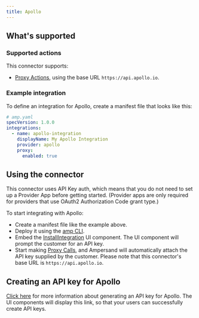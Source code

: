 ```yaml
---
title: Apollo
---
```

## What's supported

### Supported actions

This connector supports:
- [Proxy Actions](/define-integrations/proxy-actions), using the base URL `https://api.apollo.io`.

### Example integration

To define an integration for Apollo, create a manifest file that looks like this:

```YAML
# amp.yaml
specVersion: 1.0.0
integrations:
  - name: apollo-integration
    displayName: My Apollo Integration
    provider: apollo
    proxy:
      enabled: true
```

## Using the connector

This connector uses API Key auth, which means that you do not need to set up a Provider App before getting started. (Provider apps are only required for providers that use OAuth2 Authorization Code grant type.)

To start integrating with Apollo:
- Create a manifest file like the example above.
- Deploy it using the [amp CLI](/cli/overview).
- Embed the [InstallIntegration](/embeddable-ui-components#install-integration) UI component. The UI component will prompt the customer for an API key.
- Start making [Proxy Calls](/define-integrations/proxy-actions), and Ampersand will automatically attach the API key supplied by the customer. Please note that this connector's base URL is `https://api.apollo.io`.

## Creating an API key for Apollo

[Click here](https://apolloio.github.io/apollo-api-docs/?shell#authentication) for more information about generating an API key for Apollo. The UI components will display this link, so that your users can successfully create API keys.
